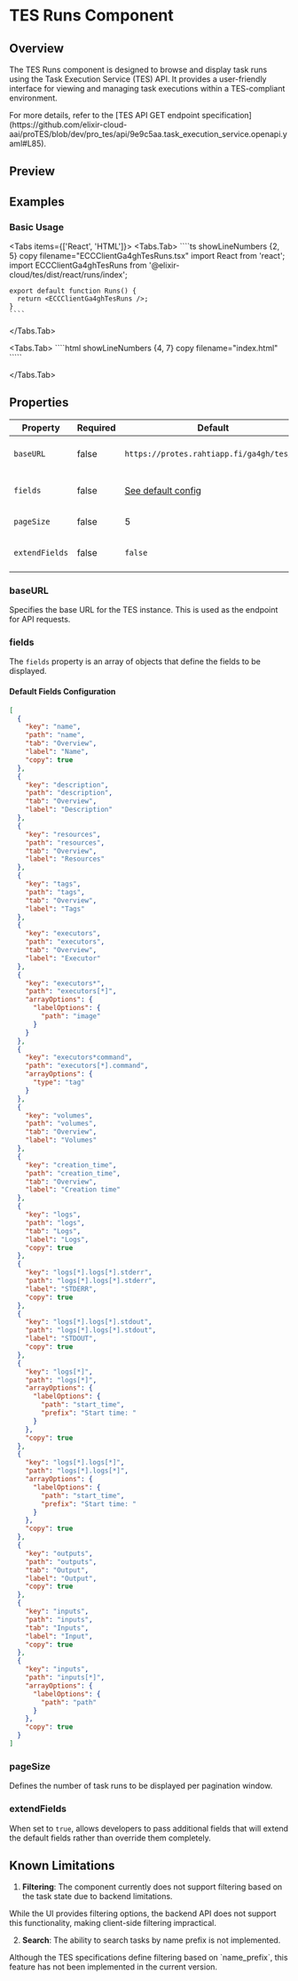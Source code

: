 
# TES Runs Component

<ComponentName
  tagName='ecc-client-ga4gh-tes-runs'
  reactTagName='ECCClientGa4ghTesRuns'
  version='0.1.1'
  beta
/>

## Overview

The TES Runs component is designed to browse and display task runs using the Task Execution Service (TES) API. It provides a user-friendly interface for viewing and managing task executions within a TES-compliant environment.

<Callout type='info'>
  <div className='text-sm'>
    For more details, refer to the [TES API GET endpoint
    specification](https://github.com/elixir-cloud-aai/proTES/blob/dev/pro_tes/api/9e9c5aa.task_execution_service.openapi.yaml#L85).
  </div>
</Callout>

## Preview

<Runs />

## Examples

### Basic Usage

<Tabs items={['React', 'HTML']}>
  <Tabs.Tab>
    ````ts showLineNumbers {2, 5} copy filename="ECCClientGa4ghTesRuns.tsx"
    import React from 'react';
    import ECCClientGa4ghTesRuns from '@elixir-cloud/tes/dist/react/runs/index';

    export default function Runs() {
      return <ECCClientGa4ghTesRuns />;
    }
    ````

  </Tabs.Tab>
  
  <Tabs.Tab>
    ````html showLineNumbers {4, 7} copy filename="index.html"
    <html lang="en">
      <head>
        <title>TES Runs Example</title>
        <script src="https://cdn.jsdelivr.net/npm/@elixir-cloud/tes/dist/index.min.js"></script>
      </head>
      <body>
        <ecc-client-ga4gh-tes-runs></ecc-client-ga4gh-tes-runs>
      </body>
    </html>
    `````

  </Tabs.Tab>
</Tabs>

## Properties

| Property       | Required | Default                                             | Type           | Description                                 |
| -------------- | -------- | --------------------------------------------------- | -------------- | ------------------------------------------- |
| `baseURL`      | false    | `https://protes.rahtiapp.fi/ga4gh/tes/v1`           | `String`       | Base URL of the TES instance/gateway        |
| `fields`       | false    | [See default config](#default-fields-configuration) | `Array<Field>` | Configuration for what fields to display    |
| `pageSize`     | false    | 5                                                   | `Number`       | Number of runs per page                     |
| `extendFields` | false    | `false`                                             | `Boolean`      | Extend default fields instead of overriding |

### baseURL

Specifies the base URL for the TES instance. This is used as the endpoint for API requests.

### fields

The `fields` property is an array of objects that define the fields to be displayed.

#### Default Fields Configuration

```json
[
  {
    "key": "name",
    "path": "name",
    "tab": "Overview",
    "label": "Name",
    "copy": true
  },
  {
    "key": "description",
    "path": "description",
    "tab": "Overview",
    "label": "Description"
  },
  {
    "key": "resources",
    "path": "resources",
    "tab": "Overview",
    "label": "Resources"
  },
  {
    "key": "tags",
    "path": "tags",
    "tab": "Overview",
    "label": "Tags"
  },
  {
    "key": "executors",
    "path": "executors",
    "tab": "Overview",
    "label": "Executor"
  },
  {
    "key": "executors*",
    "path": "executors[*]",
    "arrayOptions": {
      "labelOptions": {
        "path": "image"
      }
    }
  },
  {
    "key": "executors*command",
    "path": "executors[*].command",
    "arrayOptions": {
      "type": "tag"
    }
  },
  {
    "key": "volumes",
    "path": "volumes",
    "tab": "Overview",
    "label": "Volumes"
  },
  {
    "key": "creation_time",
    "path": "creation_time",
    "tab": "Overview",
    "label": "Creation time"
  },
  {
    "key": "logs",
    "path": "logs",
    "tab": "Logs",
    "label": "Logs",
    "copy": true
  },
  {
    "key": "logs[*].logs[*].stderr",
    "path": "logs[*].logs[*].stderr",
    "label": "STDERR",
    "copy": true
  },
  {
    "key": "logs[*].logs[*].stdout",
    "path": "logs[*].logs[*].stdout",
    "label": "STDOUT",
    "copy": true
  },
  {
    "key": "logs[*]",
    "path": "logs[*]",
    "arrayOptions": {
      "labelOptions": {
        "path": "start_time",
        "prefix": "Start time: "
      }
    },
    "copy": true
  },
  {
    "key": "logs[*].logs[*]",
    "path": "logs[*].logs[*]",
    "arrayOptions": {
      "labelOptions": {
        "path": "start_time",
        "prefix": "Start time: "
      }
    },
    "copy": true
  },
  {
    "key": "outputs",
    "path": "outputs",
    "tab": "Output",
    "label": "Output",
    "copy": true
  },
  {
    "key": "inputs",
    "path": "inputs",
    "tab": "Inputs",
    "label": "Input",
    "copy": true
  },
  {
    "key": "inputs",
    "path": "inputs[*]",
    "arrayOptions": {
      "labelOptions": {
        "path": "path"
      }
    },
    "copy": true
  }
]
```

### pageSize

Defines the number of task runs to be displayed per pagination window.

### extendFields

When set to `true`, allows developers to pass additional fields that will extend the default fields rather than override them completely.

## Known Limitations

1. **Filtering**: The component currently does not support filtering based on the task state due to backend limitations.

<Callout type='warning'>
  <div className='text-sm'>
    While the UI provides filtering options, the backend API does not support this functionality,
    making client-side filtering impractical.
  </div>
</Callout>

2. **Search**: The ability to search tasks by name prefix is not implemented.

<Callout type='warning'>
  <div className='text-sm'>
    Although the TES specifications define filtering based on `name_prefix`, this feature has not
    been implemented in the current version.
  </div>
</Callout>
